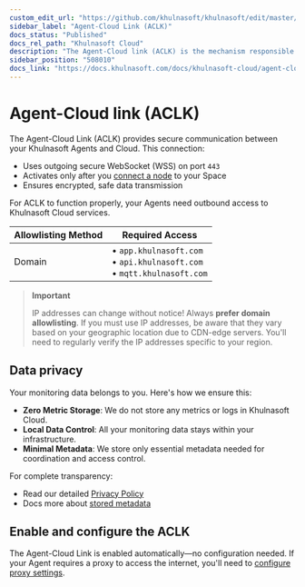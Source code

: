```yaml
---
custom_edit_url: "https://github.com/khulnasoft/khulnasoft/edit/master/src/aclk/README.md"
sidebar_label: "Agent-Cloud Link (ACLK)"
docs_status: "Published"
docs_rel_path: "Khulnasoft Cloud"
description: "The Agent-Cloud link (ACLK) is the mechanism responsible for connecting a Khulnasoft agent to Khulnasoft Cloud."
sidebar_position: "508010"
docs_link: "https://docs.khulnasoft.com/docs/khulnasoft-cloud/agent-cloud-link-(aclk)"
---
```


# Agent-Cloud link (ACLK)

The Agent-Cloud Link (ACLK) provides secure communication between your Khulnasoft Agents and Cloud. This connection:

- Uses outgoing secure WebSocket (WSS) on port `443`
- Activates only after you [connect a node](/docs/khulnasoft-cloud/connect-agent-to-cloud) to your Space
- Ensures encrypted, safe data transmission

For ACLK to function properly, your Agents need outbound access to Khulnasoft Cloud services.

| Allowlisting Method | Required Access                                                            |
|---------------------|----------------------------------------------------------------------------|
| Domain              | • `app.khulnasoft.com`<br/>• `api.khulnasoft.com`<br/>• `mqtt.khulnasoft.com` |

> **Important**
>
> IP addresses can change without notice! Always **prefer domain allowlisting**. If you must use IP addresses, be aware that they vary based on your geographic location due to CDN-edge servers. You'll need to regularly verify the IP addresses specific to your region.

## Data privacy

Your monitoring data belongs to you. Here's how we ensure this:

- **Zero Metric Storage**: We do not store any metrics or logs in Khulnasoft Cloud.
- **Local Data Control**: All your monitoring data stays within your infrastructure.
- **Minimal Metadata**: We store only essential metadata needed for coordination and access control.

For complete transparency:

- Read our detailed [Privacy Policy](https://khulnasoft.com/privacy/)
- Docs more about [stored metadata](/docs/khulnasoft-cloud#stored-metadata)

## Enable and configure the ACLK

The Agent-Cloud Link is enabled automatically—no configuration needed.
If your Agent requires a proxy to access the internet, you'll need to [configure proxy settings](/docs/khulnasoft-cloud/connect-agent-to-cloud#automatically-via-a-provisioning-system-or-the-command-line).

